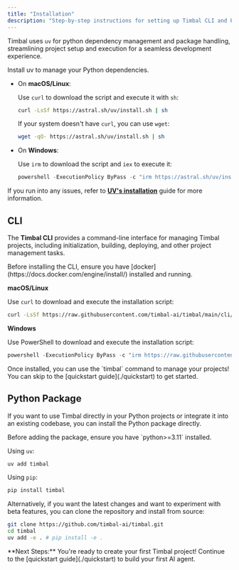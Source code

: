 ```yaml
---
title: "Installation"
description: "Step-by-step instructions for setting up Timbal CLI and Python package"
---
```


Timbal uses `uv` for python dependency management and package handling, streamlining project setup and execution for a seamless development experience.

<Info>
Install uv to manage your Python dependencies.

- On **macOS/Linux**:

  Use `curl` to download the script and execute it with `sh`:

  ```bash
  curl -LsSf https://astral.sh/uv/install.sh | sh
  ```

  If your system doesn't have `curl`, you can use `wget`:

  ```bash
  wget -qO- https://astral.sh/uv/install.sh | sh
  ```
  
- On **Windows**:

  Use `irm` to download the script and `iex` to execute it:

  ```powershell
  powershell -ExecutionPolicy ByPass -c "irm https://astral.sh/uv/install.ps1 | iex"
  ```

If you run into any issues, refer to **[UV's installation](https://docs.astral.sh/uv/get-started/installation/)** guide for more information.
</Info>

## CLI

The **Timbal CLI** provides a command-line interface for managing Timbal projects, including initialization, building, deploying, and other project management tasks.

<Info>
Before installing the CLI, ensure you have [docker](https://docs.docker.com/engine/install/) installed and running.
</Info>

**macOS/Linux**

Use `curl` to download and execute the installation script:

```bash
curl -LsSf https://raw.githubusercontent.com/timbal-ai/timbal/main/cli/install.sh | sh
```

**Windows**

Use PowerShell to download and execute the installation script:

```powershell
powershell -ExecutionPolicy ByPass -c "irm https://raw.githubusercontent.com/timbal-ai/timbal/main/cli/install.ps1 | iex"
```

<Tip>
Once installed, you can use the `timbal` command to manage your projects! You can skip to the [quickstart guide](./quickstart) to get started.
</Tip>

## Python Package

If you want to use Timbal directly in your Python projects or integrate it into an existing codebase, you can install the Python package directly.

<Info>
Before adding the package, ensure you have `python>=3.11` installed.
</Info>

Using `uv`:

```bash
uv add timbal
```

Using `pip`:

```bash
pip install timbal
```

Alternatively, if you want the latest changes and want to experiment with beta features, you can clone the repository and install from source:

```bash
git clone https://github.com/timbal-ai/timbal.git
cd timbal
uv add -e . # pip install -e .
```

<Tip>
**Next Steps:** You're ready to create your first Timbal project! Continue to the [quickstart guide](./quickstart) to build your first AI agent.
</Tip>
